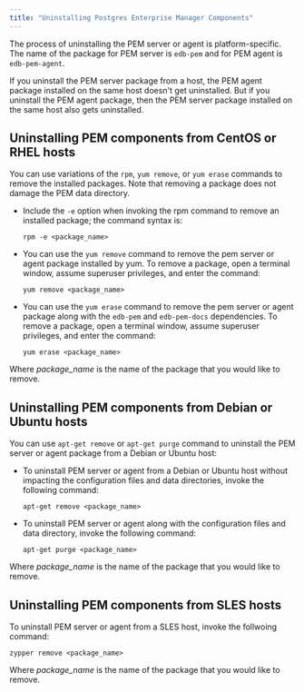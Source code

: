 ```yaml
---
title: "Uninstalling Postgres Enterprise Manager Components"
---
```


<div id="uninstalling_pem" class="registered_link"></div>

The process of uninstalling the PEM server or agent is platform-specific. The name of the package for PEM server is `edb-pem` and for PEM agent is `edb-pem-agent`.

If you uninstall the PEM server package from a host, the PEM agent package installed on the same host doesn't get uninstalled. But if you uninstall the PEM agent package, then the PEM server package installed on the same host also gets uninstalled.

## Uninstalling PEM components from CentOS or RHEL hosts

You can use variations of the `rpm`, `yum remove`, or `yum erase` commands to remove the installed packages. Note that removing a package does not damage the PEM data directory.

-   Include the `-e` option when invoking the rpm command to remove an installed package; the command syntax is:

    `rpm -e <package_name>`

-   You can use the `yum remove` command to remove the pem server or agent package installed by yum. To remove a package, open a terminal window, assume superuser privileges, and enter the command:

    `yum remove <package_name>`

-   You can use the `yum erase` command to remove the pem server or agent package along with the `edb-pem` and `edb-pem-docs` dependencies. To remove a package, open a terminal window, assume superuser privileges, and enter the command:

    `yum erase <package_name>`

Where *package_name* is the name of the package that you would like to remove.

## Uninstalling PEM components from Debian or Ubuntu hosts

You can use `apt-get remove` or `apt-get purge` command to uninstall the PEM server or agent package from a Debian or Ubuntu host:

-   To uninstall PEM server or agent from a Debian or Ubuntu host without impacting the configuration files and data directories, invoke the following command:

    `apt-get remove <package_name>`

-   To uninstall PEM server or agent along with the configuration files and data directory, invoke the following command:

    `apt-get purge <package_name>`

Where *package_name* is the name of the package that you would like to remove.

## Uninstalling PEM components from SLES hosts

To uninstall PEM server or agent from a SLES host, invoke the follwoing command:

`zypper remove <package_name>`

Where *package_name* is the name of the package that you would like to remove.
